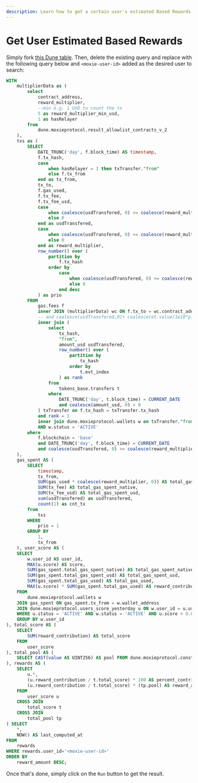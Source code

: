 ```yaml
---
description: Learn how to get a certain user's estimated Based Rewards to earn today from the Dune table.
---
```


# Get User Estimated Based Rewards

Simply fork [this Dune table](https://dune.com/queries/4544813). Then, delete the existing query and replace with the following query below and `<moxie-user-id>` added as the desired user to search:

```sql {56}
WITH
    multiplierData as (
        select
            contract_address,
            reward_multiplier,
            --min e.g. 1 USD to count the tx
            5 as reward_multiplier_min_usd,
            1 as hasRelayer
        from
            dune.moxieprotocol.result_allowlist_contracts_v_2
    ),
    txs as (
        SELECT
            DATE_TRUNC('day', f.block_time) AS timestamp,
            f.tx_hash,
            case
                when hasRelayer = 1 then txTransfer."from"
                else f.tx_from
            end as tx_from,
            tx_to,
            f.gas_used,
            f.tx_fee,
            f.tx_fee_usd,
            case
                when coalesce(usdTransfered, 0) >= coalesce(reward_multiplier_min_usd, 0) then coalesce(usdTransfered, 0)
                else 0
            end as usdTransfered,
            case
                when coalesce(usdTransfered, 0) >= coalesce(reward_multiplier_min_usd, 0) then coalesce(reward_multiplier, 0)
                else 0
            end as reward_multiplier,
            row_number() over (
                partition by
                    f.tx_hash
                order by
                    case
                        when coalesce(usdTransfered, 0) >= coalesce(reward_multiplier_min_usd, 0) then coalesce(reward_multiplier, 0)
                        else 0
                    end desc
            ) as prio
        FROM
            gas.fees f
            inner JOIN (multiplierData) wc ON f.tx_to = wc.contract_address
            -- and coalesce(usdTransfered,0)+ coalesce(et.value/1e18*p.price,0)  >= coalesce(reward_multiplier_min_usd, 0)
            inner join (
                select
                    tx_hash,
                    "from",
                    amount_usd usdTransfered,
                    row_number() over (
                        partition by
                            tx_hash
                        order by
                            t.evt_index
                    ) as rank
                from
                    tokens_base.transfers t
                where
                    DATE_TRUNC('day', t.block_time) = CURRENT_DATE
                    and coalesce(amount_usd, 0) > 0
            ) txTransfer on f.tx_hash = txTransfer.tx_hash
            and rank = 1
            inner join dune.moxieprotocol.wallets w on txTransfer."from" = w.wallet_address
            AND w.status = 'ACTIVE'
        where
            f.blockchain = 'base'
            and DATE_TRUNC('day', f.block_time) = CURRENT_DATE
            and coalesce(usdTransfered, 0) >= coalesce(reward_multiplier_min_usd, 0)
    ),
    gas_spent AS (
        SELECT
            timestamp,
            tx_from,
            SUM(gas_used * coalesce(reward_multiplier, 0)) AS total_gas_used,
            SUM(tx_fee) AS total_gas_spent_native,
            SUM(tx_fee_usd) AS total_gas_spent_usd,
            sum(usdTransfered) as usdTransfered,
            count(1) as cnt_tx
        from
            txs
        WHERE
            prio = 1
        GROUP BY
            1,
            tx_from
    ), user_score AS (
    SELECT
        w.user_id AS user_id,
        MAX(u.score) AS score,
        SUM(gas_spent.total_gas_spent_native) AS total_gas_spent_native,
        SUM(gas_spent.total_gas_spent_usd) AS total_gas_spent_usd,
        SUM(gas_spent.total_gas_used) AS total_gas_used,
        MAX(u.score) * SUM(gas_spent.total_gas_used) AS reward_contribution
    FROM
        dune.moxieprotocol.wallets w
    JOIN gas_spent ON gas_spent.tx_from = w.wallet_address
    JOIN dune.moxieprotocol.users_score_yesterday u ON w.user_id = u.user_id
    WHERE u.status = 'ACTIVE' AND w.status = 'ACTIVE' AND u.score > 0.0
    GROUP BY w.user_id
), total_score AS (
    SELECT
        SUM(reward_contribution) AS total_score
    FROM
        user_score
), total_pool AS (
    SELECT CAST(value AS UINT256) AS pool FROM dune.moxieprotocol.constants WHERE KEY = 'DAILY_MOXIE_ALLOCATION'
), rewards AS (
    SELECT
        u.*,
        (u.reward_contribution / t.total_score) * 100 AS percent_contribution,
        (u.reward_contribution / t.total_score) * (tp.pool) AS reward_amount
    FROM
        user_score u
    CROSS JOIN
        total_score t
    CROSS JOIN
        total_pool tp
) SELECT
    *,
    NOW() AS last_computed_at
FROM
    rewards
WHERE rewards.user_id='<moxie-user-id>'
ORDER BY
    reward_amount DESC;
```

Once that's done, simply click on the `Run` button to get the result.
